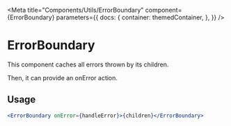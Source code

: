 
<Meta
    title="Components/Utils/ErrorBoundary"
    component={ErrorBoundary}
    parameters={{
        docs: {
            container: themedContainer,
        },
    }}
/>

# ErrorBoundary

This component caches all errors thrown by its children.

Then, it can provide an onError action.

## Usage

```jsx
<ErrorBoundary onError={handleError}>{children}</ErrorBoundary>
```
